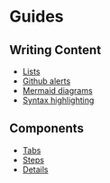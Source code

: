 # Guides

## Writing Content

- [Lists](/guides/lists)
- [Github alerts](/guides/github-alerts)
- [Mermaid diagrams](/guides/mermaid-diagrams)
- [Syntax highlighting](/guides/syntax-highlighting)

## Components

- [Tabs](/guides/tabs)
- [Steps](/guides/steps)
- [Details](/guides/details)
